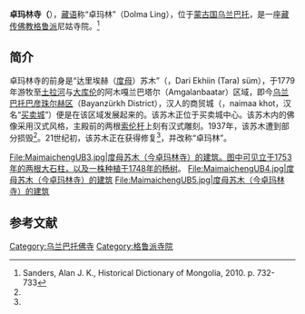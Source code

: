 {{Infobox Tibetan Buddhist monastery
|name =卓玛林寺
|image =Two cloumns of Qianlong Emperor in Amgalan.jpg
|image size =
|alt = 
|caption = 主殿前的两根[[索伦杆|索伦杆]]，是[[清朝|清朝]][[乾隆帝|乾隆帝]]赐给[[外蒙古|外蒙古]]之物，立于1753年
|t=
|w=
|to = 
|ipa={{IPA|}}
|z=
|thdl=
|e=
|tc=卓瑪林寺
|s=卓玛林寺
|p=
|m=
|k=
|pushpin_map = 
|latd = | latm =  | lats = | latNS =
|longd= | longm= | longs =| longEW =
|map_caption = 
|mapsize = 
|location_country = [[蒙古国|蒙古国]]
|location= [[乌兰巴托|乌兰巴托]][[巴彦珠尔赫区|巴彦珠尔赫区]]
|coordinates={{Coord|47.90601|106.99902|display=inline,title}}
|founded_by =
|date_founded =
|date_renovated =
|sect =[[格鲁派|格鲁派]]
|lineage= 
|dedicated_to =
|head_lama =
|colleges=
|no._of_monks =
|architecture =  
|festivals=
|footnotes = 
}}

'''卓玛林寺（'''{{lang-mn|Дулмаалин хийд|}}），[[藏语|藏语]]称“卓玛林”（Dolma Ling），位于[[蒙古国|蒙古国]][[乌兰巴托|乌兰巴托]]，是一座[[藏传佛教|藏传佛教]][[格鲁派|格鲁派]]尼姑寺院。<ref name=san>Sanders, Alan J. K., Historical Dictionary of Mongolia, 2010. p. 732-733</ref>

==简介==
卓玛林寺的前身是“达里埃赫（[[度母|度母]]）苏木”（{{lang-mn|Дарь эхийн сүм|}}，Dari Ekhiin (Tara) süm），于1779年游牧至[[土拉河|土拉河]]与[[东库伦|大库伦]]的阿木嘎兰巴塔尔（Amgalanbaatar）区域，即今[[乌兰巴托|乌兰巴托]][[巴彦珠尔赫区|巴彦珠尔赫区]]（Bayanzürkh District），汉人的商贸城（{{lang-mn|Наймаа хот|}}，naimaa khot，汉名“[[买卖城_(乌兰巴托)|买卖城]]”）便是在该区域发展起来的。该苏木正位于买卖城中心。该苏木内的佛像采用汉式风格，主殿前的两根[[索伦杆|索伦杆]]上刻有汉式雕刻。1937年，该苏木遭到部分损毁<ref name=san/>。21世纪初，该苏木正在获得修复<ref name=san/>，并改称“卓玛林”。

<gallery>
File:MaimaichengUB3.jpg|度母苏木（今卓玛林寺）的建筑。图中可见立于1753年的两根大石柱，以及一株种植于1748年的杨树。
File:MaimaichengUB4.jpg|度母苏木（今卓玛林寺）的建筑
File:MaimaichengUB5.jpg|度母苏木（今卓玛林寺）的建筑
</gallery>

==参考文献==
{{reflist}}

[[Category:乌兰巴托佛寺|Category:乌兰巴托佛寺]]
[[Category:格鲁派寺院|Category:格鲁派寺院]]